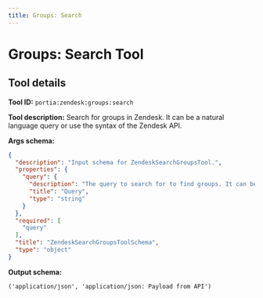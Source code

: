 ```yaml
---
title: Groups: Search
---
```

<!-- WARNING: This file is auto-generated by generate_tool_docs.py. Do not edit manually. -->


# Groups: Search Tool

<Intro />

## Tool details
**Tool ID:** `portia:zendesk:groups:search`

**Tool description:** Search for groups in Zendesk. It can be a natural language query or use the syntax of the Zendesk API.

**Args schema:**
```json
{
  "description": "Input schema for ZendeskSearchGroupsTool.",
  "properties": {
    "query": {
      "description": "The query to search for to find groups. It can be a natural language query term or use the syntax of the Zendesk API. Groups support the following keyword fields in Zendesk syntax: `name`, `created`. e.g. 'name:Support' or 'support'.",
      "title": "Query",
      "type": "string"
    }
  },
  "required": [
    "query"
  ],
  "title": "ZendeskSearchGroupsToolSchema",
  "type": "object"
}
```

**Output schema:**
```
('application/json', 'application/json: Payload from API')
```
